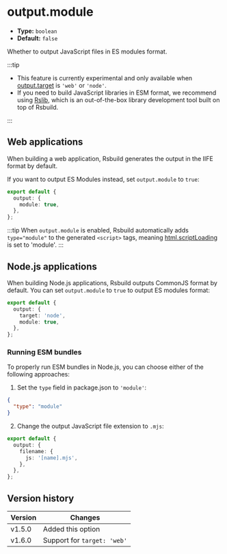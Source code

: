# output.module

- **Type:** `boolean`
- **Default:** `false`

Whether to output JavaScript files in ES modules format.

:::tip

- This feature is currently experimental and only available when [output.target](/config/output/target) is `'web'` or `'node'`.
- If you need to build JavaScript libraries in ESM format, we recommend using [Rslib](https://rslib.rs), which is an out-of-the-box library development tool built on top of Rsbuild.

:::

## Web applications

When building a web application, Rsbuild generates the output in the IIFE format by default.

If you want to output ES Modules instead, set `output.module` to `true`:

```ts title="rsbuild.config.ts"
export default {
  output: {
    module: true,
  },
};
```

:::tip
When `output.module` is enabled, Rsbuild automatically adds `type="module"` to the generated `<script>` tags, meaning [html.scriptLoading](/config/html/script-loading) is set to 'module'.
:::

## Node.js applications

When building Node.js applications, Rsbuild outputs CommonJS format by default. You can set `output.module` to `true` to output ES modules format:

```ts title="rsbuild.config.ts"
export default {
  output: {
    target: 'node',
    module: true,
  },
};
```

### Running ESM bundles

To properly run ESM bundles in Node.js, you can choose either of the following approaches:

1. Set the `type` field in package.json to `'module'`:

```json title="package.json"
{
  "type": "module"
}
```

2. Change the output JavaScript file extension to `.mjs`:

```ts title="rsbuild.config.ts"
export default {
  output: {
    filename: {
      js: '[name].mjs',
    },
  },
};
```

## Version history

| Version | Changes                     |
| ------- | --------------------------- |
| v1.5.0  | Added this option           |
| v1.6.0  | Support for `target: 'web'` |
